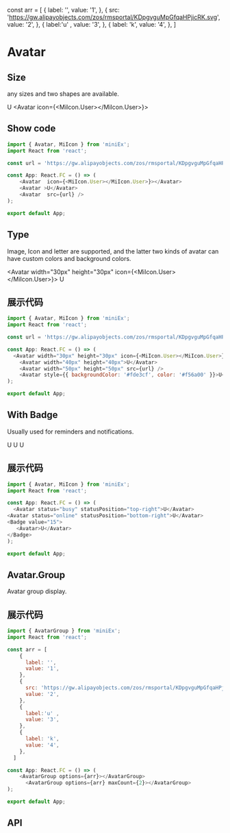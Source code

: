 const arr = [
    {
      label: '',
      value: '1',
    },
    {
      src: 'https://gw.alipayobjects.com/zos/rmsportal/KDpgvguMpGfqaHPjicRK.svg',
      value: '2',
    },
    {
      label:'u' ,
      value: '3',
    },
    {
      label: 'k',
      value: '4',
    },
  ]
# Avatar

## Size
any sizes and two shapes are available.

<Avatar>U</Avatar>
<Avatar icon={<MiIcon.User></MiIcon.User>}></Avatar>
<Avatar src={logo} round='round'></Avatar>

## Show code

```js
import { Avatar, MiIcon } from 'miniEx';
import React from 'react';

const url = 'https://gw.alipayobjects.com/zos/rmsportal/KDpgvguMpGfqaHPjicRK.svg';

const App: React.FC = () => (
    <Avatar  icon={<MiIcon.User></MiIcon.User>}></Avatar>
    <Avatar >U</Avatar>
    <Avatar  src={url} />
);

export default App;
```

## Type
Image, Icon and letter are supported, and the latter two kinds of avatar can have custom colors and background colors.

<Avatar width="30px" height="30px" icon={<MiIcon.User></MiIcon.User>}></Avatar>
<Avatar width="40px" height="40px">U</Avatar>
<Avatar width="50px" height="50px" src={url} />

## 展示代码

```js
import { Avatar, MiIcon } from 'miniEx';
import React from 'react';

const url = 'https://gw.alipayobjects.com/zos/rmsportal/KDpgvguMpGfqaHPjicRK.svg';

const App: React.FC = () => (
  <Avatar width="30px" height="30px" icon={<MiIcon.User></MiIcon.User>}></Avatar>
    <Avatar width="40px" height="40px">U</Avatar>
    <Avatar width="50px" height="50px" src={url} />
    <Avatar style={{ backgroundColor: '#fde3cf', color: '#f56a00' }}>U</Avatar>
);

export default App;
```

## With Badge
Usually used for reminders and notifications.

<Avatar status="busy" statusPosition="top-right">U</Avatar>
<Avatar status="online" statusPosition="bottom-right">U</Avatar>
<Badge value="15">
   <Avatar>U</Avatar>
</Badge>


## 展示代码

```js
import { Avatar, MiIcon } from 'miniEx';
import React from 'react';

const App: React.FC = () => (
  <Avatar status="busy" statusPosition="top-right">U</Avatar>
<Avatar status="online" statusPosition="bottom-right">U</Avatar>
<Badge value="15">
   <Avatar>U</Avatar>
</Badge>
);

export default App;
```


## Avatar.Group
Avatar group display.

<AvatarGroup options={arr}></AvatarGroup>
<AvatarGroup options={arr} maxCount={2}></AvatarGroup>

## 展示代码

```js
import { AvatarGroup } from 'miniEx';
import React from 'react';

const arr = [
    {
      label: '',
      value: '1',
    },
    {
      src: 'https://gw.alipayobjects.com/zos/rmsportal/KDpgvguMpGfqaHPjicRK.svg',
      value: '2',
    },
    {
      label:'u' ,
      value: '3',
    },
    {
      label: 'k',
      value: '4',
    },
  ]

const App: React.FC = () => (
    <AvatarGroup options={arr}></AvatarGroup>
      <AvatarGroup options={arr} maxCount={2}></AvatarGroup>
);

export default App;
```
## API
